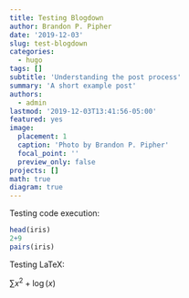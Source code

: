 ```yaml
---
title: Testing Blogdown
author: Brandon P. Pipher
date: '2019-12-03'
slug: test-blogdown
categories:
  - hugo
tags: []
subtitle: 'Understanding the post process'
summary: 'A short example post'
authors:
  - admin
lastmod: '2019-12-03T13:41:56-05:00'
featured: yes
image:
  placement: 1
  caption: 'Photo by Brandon P. Pipher'
  focal_point: ''
  preview_only: false
projects: []
math: true
diagram: true
---
```

Testing code execution:
```r
head(iris)
2+9
pairs(iris)
```
Testing LaTeX:

$\sum{x^2+\log(x)}$

